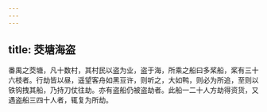 ```yaml
---
---
---
```

title: 茭塘海盗
---



番禺之茭塘，凡十数村，其村民以盗为业，盗于海，所乘之船曰多桨船，桨有三十六枝者。行劫皆以昼，遥望客舟如黑豆许，则听之，大如鸭，则必为所追，至则以铁钩拽其船，乃持刀仗往劫。亦有盗船仍被盗劫者。此船一二十人方劫得资货，又遇盗船三四十人者，辄复为所劫。